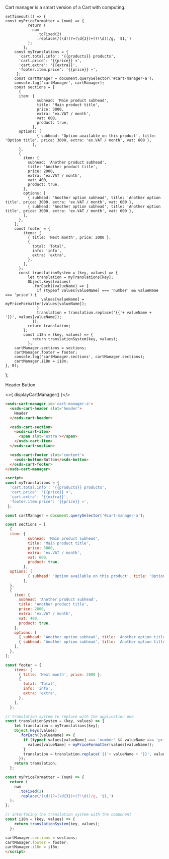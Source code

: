 Cart manager is a smart version of a Cart with computing.

    setTimeout(() => {
    const myPriceFormatter = (num) => {
              return (
                num
                  .toFixed(2)
                  .replace(/(\d)(?=(\d{3})+(?!\d))/g, '$1,')
              );
            };
        const myTranslations = {
          'cart.total.info': '{{products}} products',
          'cart.price': '{{price}} ¤',
          'cart.extra': '{{extra}}',
          'footer.item.price': '{{price}} ¤',
         };
        const cartManager = document.querySelector('#cart-manager-a');
        console.log('cartManager', cartManager);
        const sections = [
          {
          item: {
                  subhead: 'Main product subhead',
                  title: 'Main product title',
                  price: 3000,
                  extra: 'ex.VAT / month',
                  vat: 600,
                  product: true,
                },
          options: [
                  { subhead: 'Option available on this product', title: 'Option title', price: 3000, extra: 'ex.VAT / month', vat: 600 },
                ],
          },
          {
            item: {
              subhead: 'Another product subhead',
              title: 'Another product title',
              price: 2000,
              extra: 'ex.VAT / month',
              vat: 400,
              product: true,
            },
            options: [
              { subhead: 'Another option subhead', title: 'Another option title', price: 3000, extra: 'ex.VAT / month', vat: 600 },
              { subhead: 'Another option subhead', title: 'Another option title', price: 3000, extra: 'ex.VAT / month', vat: 600 },
            ],
          },
        ];
        const footer = {
            items: [
              { title: 'Next month', price: 2000 },
              {
                total: 'Total',
                info: 'info',
                extra: 'extra',
              },
            ],
          };
          const translationSystem = (key, values) => {
              let translation = myTranslations[key];
              Object.keys(values)
                .forEach((valueName) => {
                  if (typeof values[valueName] === 'number' && valueName === 'price') {
                    values[valueName] = myPriceFormatter(values[valueName]);
                  }
                  translation = translation.replace('{{'+ valueName + '}}', values[valueName]);
                });
              return translation;
            };
            const i18n = (key, values) => {
                return translationSystem(key, values);
              };
        cartManager.sections = sections;
        cartManager.footer = footer;
        console.log('cartManager.sections', cartManager.sections);
        cartManager.i18n = i18n;
    }, 0);
};

<osds-cart-manager id='cart-manager-a'>
  <osds-cart-header slot='header'>
    Header
  </osds-cart-header>

  <osds-cart-section>
    <osds-cart-item>
      <span slot='extra'></span>
    </osds-cart-item>
  </osds-cart-section>

  <osds-cart-footer slot='content'>
    <osds-button>Button</osds-button>
  </osds-cart-footer>
</osds-cart-manager>

<>{ displayCartManager() }</>

```html
<osds-cart-manager id='cart-manager-a'>
  <osds-cart-header slot='header'>
    Header
  </osds-cart-header>

  <osds-cart-section>
    <osds-cart-item>
      <span slot='extra'></span>
    </osds-cart-item>
  </osds-cart-section>

  <osds-cart-footer slot='content'>
    <osds-button>Button</osds-button>
  </osds-cart-footer>
</osds-cart-manager>

<script>
const myTranslations = {
  'cart.total.info': '{{products}} products',
  'cart.price': '{{price}} ¤',
  'cart.extra': '{{extra}}',
  'footer.item.price': '{{price}} ¤',
 };

const cartManager = document.querySelector('#cart-manager-a');

const sections = [
  {
  item: {
          subhead: 'Main product subhead',
          title: 'Main product title',
          price: 3000,
          extra: 'ex.VAT / month',
          vat: 600,
          product: true,
        },
  options: [
          { subhead: 'Option available on this product', title: 'Option title', price: 3000, extra: 'ex.VAT / month', vat: 600 },
        ],
  },
  {
    item: {
      subhead: 'Another product subhead',
      title: 'Another product title',
      price: 2000,
      extra: 'ex.VAT / month',
      vat: 400,
      product: true,
    },
    options: [
      { subhead: 'Another option subhead', title: 'Another option title', price: 3000, extra: 'ex.VAT / month', vat: 600 },
      { subhead: 'Another option subhead', title: 'Another option title', price: 3000, extra: 'ex.VAT / month', vat: 600 },
    ],
  },
];

const footer = {
    items: [
      { title: 'Next month', price: 2000 },
      {
        total: 'Total',
        info: 'info',
        extra: 'extra',
      },
    ],
  };

// translation system to replace with the application one
const translationSystem = (key, values) => {
    let translation = myTranslations[key];
    Object.keys(values)
      .forEach((valueName) => {
        if (typeof values[valueName] === 'number' && valueName === 'price') {
          values[valueName] = myPriceFormatter(values[valueName]);
        }
        translation = translation.replace('{{'+ valueName + '}}', values[valueName]);
      });
    return translation;
  };

const myPriceFormatter = (num) => {
  return (
    num
      .toFixed(2)
      .replace(/(\d)(?=(\d{3})+(?!\d))/g, '$1,')
  );
};

// interfacing the translation system with the component
const i18n = (key, values) => {
    return translationSystem(key, values);
  };

cartManager.sections = sections;
cartManager.footer = footer;
cartManager.i18n = i18n;
</script>
```

